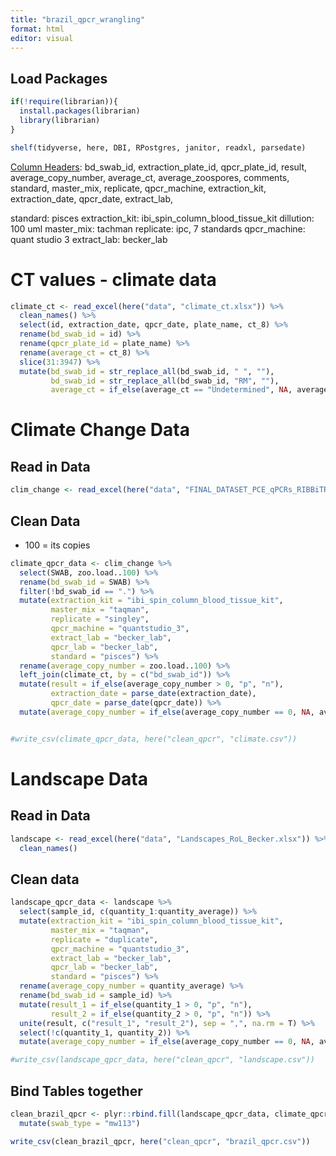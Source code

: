 ```yaml
---
title: "brazil_qpcr_wrangling"
format: html
editor: visual
---
```


## Load Packages

```r

if(!require(librarian)){
  install.packages(librarian)
  library(librarian)
}

shelf(tidyverse, here, DBI, RPostgres, janitor, readxl, parsedate)

```

[Column Headers]{.underline}: bd_swab_id, extraction_plate_id, qpcr_plate_id, result, average_copy_number, average_ct, average_zoospores, comments, standard, master_mix, replicate, qpcr_machine, extraction_kit, extraction_date, qpcr_date, extract_lab,

standard: pisces extraction_kit: ibi_spin_column_blood_tissue_kit dillution: 100 uml master_mix: tachman replicate: ipc, 7 standards qpcr_machine: quant studio 3 extract_lab: becker_lab

# CT values - climate data

```r

climate_ct <- read_excel(here("data", "climate_ct.xlsx")) %>% 
  clean_names() %>% 
  select(id, extraction_date, qpcr_date, plate_name, ct_8) %>% 
  rename(bd_swab_id = id) %>% 
  rename(qpcr_plate_id = plate_name) %>% 
  rename(average_ct = ct_8) %>% 
  slice(31:3947) %>% 
  mutate(bd_swab_id = str_replace_all(bd_swab_id, " ", ""),
         bd_swab_id = str_replace_all(bd_swab_id, "RM", ""),
         average_ct = if_else(average_ct == "Undetermined", NA, average_ct))

```

# Climate Change Data

## Read in Data

```r

clim_change <- read_excel(here("data", "FINAL_DATASET_PCE_qPCRs_RIBBiTR.xlsx"))


```

## Clean Data

-   100 = its copies

```r

climate_qpcr_data <- clim_change %>% 
  select(SWAB, zoo.load..100) %>% 
  rename(bd_swab_id = SWAB) %>% 
  filter(!bd_swab_id == ".") %>% 
  mutate(extraction_kit = "ibi_spin_column_blood_tissue_kit",
         master_mix = "taqman",
         replicate = "singley",
         qpcr_machine = "quantstudio_3",
         extract_lab = "becker_lab",
         qpcr_lab = "becker_lab",
         standard = "pisces") %>% 
  rename(average_copy_number = zoo.load..100) %>% 
  left_join(climate_ct, by = c("bd_swab_id")) %>% 
  mutate(result = if_else(average_copy_number > 0, "p", "n"),
         extraction_date = parse_date(extraction_date),
         qpcr_date = parse_date(qpcr_date)) %>% 
  mutate(average_copy_number = if_else(average_copy_number == 0, NA, average_copy_number))


#write_csv(climate_qpcr_data, here("clean_qpcr", "climate.csv"))

```

# Landscape Data

## Read in Data

```r

landscape <- read_excel(here("data", "Landscapes_RoL_Becker.xlsx")) %>% 
  clean_names()

```

## Clean data

```r

landscape_qpcr_data <- landscape %>% 
  select(sample_id, c(quantity_1:quantity_average)) %>% 
  mutate(extraction_kit = "ibi_spin_column_blood_tissue_kit",
         master_mix = "taqman",
         replicate = "duplicate", 
         qpcr_machine = "quantstudio_3",
         extract_lab = "becker_lab",
         qpcr_lab = "becker_lab",
         standard = "pisces") %>% 
  rename(average_copy_number = quantity_average) %>% 
  rename(bd_swab_id = sample_id) %>% 
  mutate(result_1 = if_else(quantity_1 > 0, "p", "n"),
         result_2 = if_else(quantity_2 > 0, "p", "n")) %>% 
  unite(result, c("result_1", "result_2"), sep = ",", na.rm = T) %>% 
  select(!c(quantity_1, quantity_2)) %>% 
  mutate(average_copy_number = if_else(average_copy_number == 0, NA, average_copy_number))

#write_csv(landscape_qpcr_data, here("clean_qpcr", "landscape.csv"))
```

## Bind Tables together

```r

clean_brazil_qpcr <- plyr::rbind.fill(landscape_qpcr_data, climate_qpcr_data) %>% 
  mutate(swab_type = "mw113")

write_csv(clean_brazil_qpcr, here("clean_qpcr", "brazil_qpcr.csv"))

```
